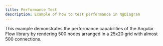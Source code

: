 ```yaml
---
title: Performance Test
description: Example of how to test performance in NgDiagram
---
```


This example demonstrates the performance capabilities of the Angular Flow library by rendering 500 nodes arranged in a 25x20 grid with almost 500 connections.


<PerformanceTest />
<ExampleViewer dirName="performance-test" />
